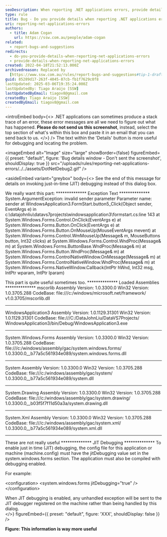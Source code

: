 ```yaml
---
seoDescription: When reporting .NET applications errors, provide details by copying and pasting the top section of the error message within the 'Details' button, excluding the screenshot.
type: rule
title: Bug - Do you provide details when reporting .NET applications errors?
uri: reporting-net-applications-errors
authors:
  - title: Adam Cogan
    url: https://ssw.com.au/people/adam-cogan
related:
  - report-bugs-and-suggestions
redirects:
  - do-you-provide-details-when-reporting-net-applications-errors
  - provide-details-when-reporting-net-applications-errors
created: 2022-04-18T21:52:13.000Z
archivedreason: Replaced by
  [https://www.ssw.com.au/rules/report-bugs-and-suggestions#tip-1-draft-your-bug-with-enough-details](https://www.ssw.com.au/rules/report-bugs-and-suggestions/#tip-1-draft-your-bug-with-enough-details)
guid: 85289d17-263f-4045-87cb-fb1f7629c0f8
lastUpdated: 2025-03-06T19:35:24.000Z
lastUpdatedBy: Tiago Araújo [SSW]
lastUpdatedByEmail: tiagov8@gmail.com
createdBy: Tiago Araújo [SSW]
createdByEmail: tiagov8@gmail.com
---
```


<introEmbed
  body={<>
.NET applications can sometimes produce a stack trace of an error, these error messages are all we need to figure out what has happened. **Please do not send us this screenshot**, instead, select the top section of what's within this box and paste it in an email that you can send back to us.
  </>}
/>
The text within the 'Details' button is more useful for debugging and locating the problem.


<imageEmbed
  alt="Image"
  size="large"
  showBorder={false}
  figureEmbed={{
    preset: "default",
    figure: 'Bug details window - Don\'t sent the screenshot',
    shouldDisplay: true
  }}
  src="/uploads/rules/reporting-net-applications-errors/../../assets/DotNetDebug2.gif"
/>

<asideEmbed
  variant="greybox"
  body={<>
    See the end of this message for details on invoking
just-in-time (JIT) debugging instead of this dialog box.

We really want this part:
\*\*\*\*\*\*\*\*\*\*\*\*\*\* Exception Text \*\*\*\*\*\*\*\*\*\*\*\*\*\*
System.ArgumentException: invalid sender parameter
Parameter name: sender
at WindowsApplication3.FormStart.button5_Click(Object sender, EventArgs e) in c:\datajohnliu\datavs7projects\windowsapplication3\formstart.cs:line 143
at System.Windows.Forms.Control.OnClick(EventArgs e)
at System.Windows.Forms.Button.OnClick(EventArgs e)
at System.Windows.Forms.Button.OnMouseUp(MouseEventArgs mevent)
at System.Windows.Forms.Control.WmMouseUp(Message& m, MouseButtons button, Int32 clicks)
at System.Windows.Forms.Control.WndProc(Message& m)
at System.Windows.Forms.ButtonBase.WndProc(Message& m)
at System.Windows.Forms.Button.WndProc(Message& m)
at System.Windows.Forms.ControlNativeWindow.OnMessage(Message& m)
at System.Windows.Forms.ControlNativeWindow.WndProc(Message& m)
at System.Windows.Forms.NativeWindow.Callback(IntPtr hWnd, Int32 msg, IntPtr wparam, IntPtr lparam)

This part is quite useful sometimes too.
\*\*\*\*\*\*\*\*\*\*\*\*\*\* Loaded Assemblies \*\*\*\*\*\*\*\*\*\*\*\*\*\*
mscorlib
Assembly Version: 1.0.3300.0
Win32 Version: 1.0.3705.288
CodeBase: file:///c:/windows/microsoft.net/framework/ v1.0.3705/mscorlib.dll

---

WindowsApplication3
Assembly Version: 1.0.1129.31301
Win32 Version: 1.0.1129.31301
CodeBase: file:///C:/DataJohnLiu/DataVS7Projects/ WindowsApplication3/bin/Debug/WindowsApplication3.exe

---

System.Windows.Forms
Assembly Version: 1.0.3300.0
Win32 Version: 1.0.3705.288
CodeBase: file:///c:/windows/assembly/gac/system.windows.forms/ 1.0.3300.0\_\_b77a5c561934e089/system.windows.forms.dll

---

System
Assembly Version: 1.0.3300.0
Win32 Version: 1.0.3705.288
CodeBase: file:///c:/windows/assembly/gac/system/ 1.0.3300.0\_\_b77a5c561934e089/system.dll

---

System.Drawing
Assembly Version: 1.0.3300.0
Win32 Version: 1.0.3705.288
CodeBase: file:///c:/windows/assembly/gac/system.drawing/ 1.0.3300.0\_\_b03f5f7f11d50a3a/system.drawing.dll

---

System.Xml
Assembly Version: 1.0.3300.0
Win32 Version: 1.0.3705.288
CodeBase: file:///c:/windows/assembly/gac/system.xml/ 1.0.3300.0\_\_b77a5c561934e089/system.xml.dll

---

These are not really useful
\*\*\*\*\*\*\*\*\*\*\*\*\*\* JIT Debugging \*\*\*\*\*\*\*\*\*\*\*\*\*\*
To enable just in time (JIT) debugging, the config file for this
application or machine (machine.config) must have the
jitDebugging value set in the system.windows.forms section.
The application must also be compiled with debugging
enabled.

For example:

&lt;configuration&gt;
&lt;system.windows.forms jitDebugging="true" /&gt;
&lt;/configuration&gt;

When JIT debugging is enabled, any unhandled exception
will be sent to the JIT debugger registered on the machine
rather than being handled by this dialog.\
  </>}
  figureEmbed={{
    preset: "default",
    figure: 'XXX',
    shouldDisplay: false
  }}
/>

**Figure: This information is way more useful**
